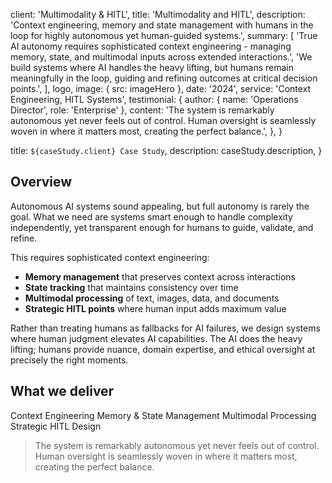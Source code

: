 
  client: 'Multimodality & HITL',
  title: 'Multimodality and HITL',
  description:
    'Context engineering, memory and state management with humans in the loop for highly autonomous yet human-guided systems.',
  summary: [
    'True AI autonomy requires sophisticated context engineering - managing memory, state, and multimodal inputs across extended interactions.',
    'We build systems where AI handles the heavy lifting, but humans remain meaningfully in the loop, guiding and refining outcomes at critical decision points.',
  ],
  logo,
  image: { src: imageHero },
  date: '2024',
  service: 'Context Engineering, HITL Systems',
  testimonial: {
    author: { name: 'Operations Director', role: 'Enterprise' },
    content:
      'The system is remarkably autonomous yet never feels out of control. Human oversight is seamlessly woven in where it matters most, creating the perfect balance.',
  },
}

  title: `${caseStudy.client} Case Study`,
  description: caseStudy.description,
}

## Overview

Autonomous AI systems sound appealing, but full autonomy is rarely the goal. What we need are systems smart enough to handle complexity independently, yet transparent enough for humans to guide, validate, and refine.

This requires sophisticated context engineering:

- **Memory management** that preserves context across interactions
- **State tracking** that maintains consistency over time
- **Multimodal processing** of text, images, data, and documents
- **Strategic HITL points** where human input adds maximum value

Rather than treating humans as fallbacks for AI failures, we design systems where human judgment elevates AI capabilities. The AI does the heavy lifting; humans provide nuance, domain expertise, and ethical oversight at precisely the right moments.

## What we deliver

<TagList>
  <TagListItem>Context Engineering</TagListItem>
  <TagListItem>Memory & State Management</TagListItem>
  <TagListItem>Multimodal Processing</TagListItem>
  <TagListItem>Strategic HITL Design</TagListItem>
</TagList>

<Blockquote
  author={{ name: 'Operations Director', role: 'Enterprise' }}
  image={{ src: imageEmilySelman }}
>
  The system is remarkably autonomous yet never feels out of control. Human
  oversight is seamlessly woven in where it matters most, creating the perfect
  balance.
</Blockquote>

<StatList>
  <StatListItem value="Hybrid" label="Intelligence model" />
  <StatListItem value="95%" label="Automation rate" />
  <StatListItem value="5%" label="Human guidance" />
  <StatListItem value="100%" label="Oversight coverage" />
</StatList>
